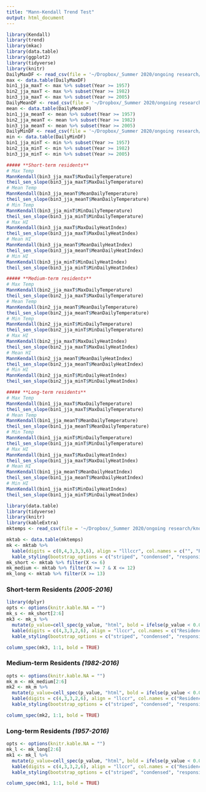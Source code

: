 ```yaml
---
title: "Mann-Kendall Trend Test"
output: html_document
---
```

```r
library(Kendall)
library(trend)
library(mkac)
library(data.table)
library(ggplot2)
library(tidyverse)
library(knitr)
DailyMaxDF <- read_csv(file = '~/Dropbox/_Summer 2020/ongoing research/knox clim study/634 papers shit/temperatureanalysis/DailyMaxDF.csv')
max <- data.table(DailyMaxDF)
bin1_jja_maxT <- max %>% subset(Year >= 1957)
bin2_jja_maxT <- max %>% subset(Year >= 1982)
bin3_jja_maxT <- max %>% subset(Year >= 2005)
DailyMeanDF <- read_csv(file = '~/Dropbox/_Summer 2020/ongoing research/knox clim study/634 papers shit/temperatureanalysis/DailyMeanDF.csv')
mean <- data.table(DailyMeanDF)
bin1_jja_meanT <- mean %>% subset(Year >= 1957)
bin2_jja_meanT <- mean %>% subset(Year >= 1982)
bin3_jja_meanT <- mean %>% subset(Year >= 2005)
DailyMinDF <- read_csv(file = '~/Dropbox/_Summer 2020/ongoing research/knox clim study/634 papers shit/temperatureanalysis/DailyMinDF.csv')
min <- data.table(DailyMinDF)
bin1_jja_minT <- min %>% subset(Year >= 1957)
bin2_jja_minT <- min %>% subset(Year >= 1982)
bin3_jja_minT <- min %>% subset(Year >= 2005)
```
```r
##### **Short-term residents**
# Max Temp
MannKendall(bin3_jja_maxT$MaxDailyTemperature)
theil_sen_slope(bin3_jja_maxT$MaxDailyTemperature)
# Mean Temp
MannKendall(bin3_jja_meanT$MeanDailyTemperature)
theil_sen_slope(bin3_jja_meanT$MeanDailyTemperature)
# Min Temp
MannKendall(bin3_jja_minT$MinDailyTemperature)
theil_sen_slope(bin3_jja_minT$MinDailyTemperature)
# Max HI
MannKendall(bin3_jja_maxT$MaxDailyHeatIndex)
theil_sen_slope(bin3_jja_maxT$MaxDailyHeatIndex)
# Mean HI
MannKendall(bin3_jja_meanT$MeanDailyHeatIndex)
theil_sen_slope(bin3_jja_meanT$MeanDailyHeatIndex)
# Min HI
MannKendall(bin3_jja_minT$MinDailyHeatIndex)
theil_sen_slope(bin3_jja_minT$MinDailyHeatIndex)
```
```r
##### **Medium-term residents**
# Max Temp
MannKendall(bin2_jja_maxT$MaxDailyTemperature)
theil_sen_slope(bin2_jja_maxT$MaxDailyTemperature)
# Mean Temp
MannKendall(bin2_jja_meanT$MeanDailyTemperature)
theil_sen_slope(bin2_jja_meanT$MeanDailyTemperature)
# Min Temp
MannKendall(bin2_jja_minT$MinDailyTemperature)
theil_sen_slope(bin2_jja_minT$MinDailyTemperature)
# Max HI
MannKendall(bin2_jja_maxT$MaxDailyHeatIndex)
theil_sen_slope(bin2_jja_maxT$MaxDailyHeatIndex)
# Mean HI
MannKendall(bin2_jja_meanT$MeanDailyHeatIndex)
theil_sen_slope(bin2_jja_meanT$MeanDailyHeatIndex)
# Min HI
MannKendall(bin2_jja_minT$MinDailyHeatIndex)
theil_sen_slope(bin2_jja_minT$MinDailyHeatIndex)
```
```r
##### **Long-term residents**
# Max Temp
MannKendall(bin1_jja_maxT$MaxDailyTemperature)
theil_sen_slope(bin1_jja_maxT$MaxDailyTemperature)
# Mean Temp
MannKendall(bin1_jja_meanT$MeanDailyTemperature)
theil_sen_slope(bin1_jja_meanT$MeanDailyTemperature)
# Min Temp
MannKendall(bin1_jja_minT$MinDailyTemperature)
theil_sen_slope(bin1_jja_minT$MinDailyTemperature)
# Max HI
MannKendall(bin1_jja_maxT$MaxDailyHeatIndex)
theil_sen_slope(bin1_jja_maxT$MaxDailyHeatIndex)
# Mean HI
MannKendall(bin1_jja_meanT$MeanDailyHeatIndex)
theil_sen_slope(bin1_jja_meanT$MeanDailyHeatIndex)
# Min HI
MannKendall(bin1_jja_minT$MinDailyHeatIndex)
theil_sen_slope(bin1_jja_minT$MinDailyHeatIndex)
```
```r
library(data.table)
library(tidyverse)
library(knitr)
library(kableExtra)
mktemps <- read_csv(file = '~/Dropbox/_Summer 2020/ongoing research/knox clim study/634 papers shit/temperatureanalysis/summertemps/mktemps.csv')
```

```r
mktab <- data.table(mktemps)
mk <- mktab %>%
  kable(digits = c(0,4,3,3,3,6), align = "lllccr", col.names = c("", "Residence bin", "Variable", "Kendall $\\tau$", "$p$ value", "Theil Sen slope"), escape = FALSE) %>%
  kable_styling(bootstrap_options = c("striped", "condensed", "responsive", "bordered", full_width = F))
mk_short <- mktab %>% filter(X <= 6)
mk_medium <- mktab %>% filter(X >= 7 & X <= 12)
mk_long <- mktab %>% filter(X >= 13)
```

### **Short-term Residents** *(2005-2016)*
```r
library(dplyr)
opts <- options(knitr.kable.NA = "")
mk_s <- mk_short[2:6]
mk3 <- mk_s %>%
  mutate(p_value=cell_spec(p_value, "html", bold = ifelse(p_value < 0.05, T, F))) %>%
  kable(digits = c(4,3,3,2,6), align = "llccr", col.names = c("Residence bin", "Variable", "Kendall $\\tau$", "$p$ value", "Theil Sen slope"), escape = FALSE) %>%
  kable_styling(bootstrap_options = c("striped", "condensed", "responsive", "bordered", "hover", font_size=10, full_width = F))
```
```r
column_spec(mk3, 1:1, bold = TRUE)
```

### **Medium-term Residents** *(1982-2016)*
```r
opts <- options(knitr.kable.NA = "")
mk_m <- mk_medium[2:6]
mk2 <- mk_m %>%
  mutate(p_value=cell_spec(p_value, "html", bold = ifelse(p_value < 0.05, T, F))) %>%
  kable(digits = c(4,3,3,2,6), align = "llccr", col.names = c("Residence bin", "Variable", "Kendall $\\tau$", "$p$ value", "Theil Sen slope"), escape = FALSE) %>%
  kable_styling(bootstrap_options = c("striped", "condensed", "responsive", "bordered", "hover", font_size=10, full_width = F))
```
```r
column_spec(mk2, 1:1, bold = TRUE)
```

### **Long-term Residents** *(1957-2016)*
```r
opts <- options(knitr.kable.NA = "")
mk_l <- mk_long[2:6]
mk1 <- mk_l %>%
  mutate(p_value=cell_spec(p_value, "html", bold = ifelse(p_value < 0.05, T, F))) %>%
  kable(digits = c(4,3,3,2,6), align = "llccr", col.names = c("Residence bin", "Variable", "Kendall $\\tau$", "$p$ value", "Theil Sen slope"), escape = FALSE) %>%
  kable_styling(bootstrap_options = c("striped", "condensed", "responsive", "bordered", "hover", font_size=10, full_width = F))
```
```r
column_spec(mk1, 1:1, bold = TRUE)
```




